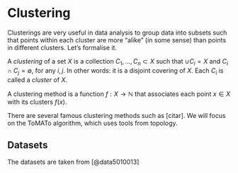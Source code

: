 # Clustering

Clusterings are very useful in data analysis to group data into subsets such that points within each cluster are more "alike" (in some sense) than points in different clusters. Let's formalise it.

:::{#def-}
A *clustering* of a set $X$ is a collection $C_1, \ldots, C_n \subset X$ such that $\cup C_i = X$ and $C_i \cap C_j = \emptyset$, for any $i, j$. In other words: it is a disjoint covering of $X$. Each $C_i$ is called a *cluster* of $X$.

A clustering method is a function $f: X \to \mathbb{N}$ that associates each point $x \in X$ with its clusters $f(x)$.
:::

There are several famous clustering methods such as [citar]. We will focus on the ToMATo algorithm, which uses tools from topology.


## Datasets

The datasets are taken from [@data5010013]


